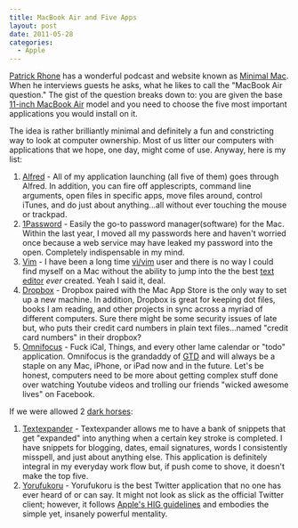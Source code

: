 ```yaml
---
title: MacBook Air and Five Apps
layout: post
date: 2011-05-28
categories:
  - Apple
---
```


[Patrick Rhone](http://patrickrhone.com/) has a wonderful podcast and website
known as [Minimal Mac](http://minimalmac.com/). When he interviews guests he
asks, what he likes to call the "MacBook Air question." The gist of the
question breaks down to: you are given the base [11-inch MacBook
Air](#) model and
you need to choose the five most important applications you would install on
it.

The idea is rather brilliantly minimal and definitely a fun and constricting
way to look at computer ownership. Most of us litter our computers with
applications that we hope, one day, might come of use. Anyway, here is my list:

1. [Alfred](http://www.alfredapp.com/) - All of my application launching (all
	 five of them) goes through Alfred. In addition, you can fire off
	 applescripts, command line arguments, open files in specific apps, move
	 files around, control iTunes, and do just about anything...all without ever
	 touching the mouse or trackpad.
2. [1Password](http://agilebits.com/products/1Password) - Easily the go-to
	 password manager(software) for the Mac. Within the last year, I moved all my
	 passwords here and haven't worried once because a web service may have
	 leaked my password into the open. Completely indispensable in my mind.
3. [Vim](https://github.com/b4winckler/macvim) - I have been a long time
	 [vi/vim](http://www.vim.org/) user and there is no way I could find myself on a
	 Mac without the ability to jump into the the best [text
	 editor](http://texteditors.org/cgi-bin/wiki.pl) *ever* created. Yeah I said
	 it, deal.
4. [Dropbox](http://www.dropbox.com/) - Dropbox paired with the Mac App Store
	 is the only way to set up a new machine. In addition, Dropbox is great for
	 keeping dot files, books I am reading, and other projects in sync across a
	 myriad of different computers. Sure there might be some security issues of
	 late but, who puts their credit card numbers in plain text files...named
	 "credit card numbers" in their dropbox?
5. [Omnifocus](http://www.omnigroup.com/products/omnifocus/) - Fuck iCal,
	 Things, and every other lame calendar or "todo" application. Omnifocus is
	 the grandaddy of
	 [GTD](http://www.43folders.com/2004/09/08/getting-started-with-getting-things-done)
	 and will always be a staple on any Mac, iPhone, or iPad now and in the
	 future. Let's be honest, computers need to be more about getting complex
	 stuff done over watching Youtube videos and trolling our friends "wicked
	 awesome lives" on Facebook.

If we were allowed 2 [dark horses](http://en.wikipedia.org/wiki/Dark_horse):

1. [Textexpander](http://smilesoftware.com/TextExpander/) - Textexpander allows
	 me to have a bank of snippets that get "expanded" into anything when a
	 certain key stroke is completed. I have snippets for blogging, dates, email
	 signatures, words I consistently misspell, and just about anything else.
	 This application is definitely integral in my everyday work flow but, if
	 push come to shove, it doesn't make the top five.
2. [Yorufukoru](https://sites.google.com/site/yorufukurou/) - Yorufukoru is the
	 best Twitter application that no one has ever heard of or can say. It might
	 not look as slick as the official Twitter client; however, it follows
	 [Apple's HIG
	 guidelines](http://developer.apple.com/library/mac/#documentation/UserExperience/Conceptual/AppleHIGuidelines/XHIGIntro/XHIGIntro.html#//apple_ref/doc/uid/20000957)
	 and embodies the simple yet, insanely powerful mentality.
